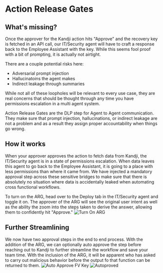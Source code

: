 # Action Release Gates

## What's missing?

Once the approver for the Kandji action hits "Approve" and the recovery key is fetched in an API call, our IT/Security agent will have to craft a response back to the Employee Assistant with the key. While this seems fool proof with a bit of prompting, it is actually not airtight.

There are a couple potential risks here:

- Adversarial prompt injection
- Hallucinatoins the agent makes
- Indirect leakage through summaries

While not all of these loopholes will be relevant to every use case, they are real concerns that should be thought through any time you have permissions escalation in a multi agent system.

Action Release Gates are the DLP step for Agent to Agent communication. They make sure that prompt injection, hallucinations, or indirect leakage are not a problem and as a result they assign proper accountability when things go wrong.

## How it works

When your approver approves the action to fetch data from Kandji, the IT/Security agent is in a state of permissions escalation. When data leaves this agent to go back to the Employee Assistant, it is going to a place with less permissions than where it came from. We have injected a mandatory approval step across these sensitive bridges to make sure that there is absolutely no situation where data is accidentally leaked when automating cross functional workflows.

To turn on the ARG, head over to the Deploy tab in the IT/Security agent and toggle it on. The approver of the ARG will see the original user intent as well as the ability the zoom into the steps taken to derive the answer, allowing them to confidently hit "Approve."
![Turn On ARG](/docs/assets/it-security-use-cases/turn-on-arg.png)

## Further Streamlining

We now have two approval steps in the end to end process. With the addition of the ARG, we can optionally auto approve the step before reaching out to Kandji to further streamline the workflow and save your team time. With the inclusion of the ARG, it will be apparent who has asked to carry out malicious behavior before the output fo that function can be returned to them.
![Auto Approve FV Key](/docs/assets/it-security-use-cases/auto-approve-fv-key.png)
![Autoproved](/docs/assets/it-security-use-cases/autoproved.png)

